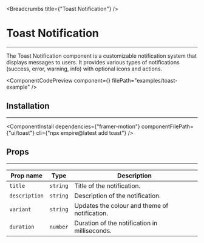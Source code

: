 
<Breadcrumbs title={"Toast Notification"} />

# Toast Notification

---

The Toast Notification component is a customizable notification system that displays messages to users. It provides various types of notifications (success, error, warning, info) with optional icons and actions.

<ComponentCodePreview
  component={<ToastExample />}
  filePath="examples/toast-example"
/>

## Installation

---

<ComponentInstall
  dependencies={"framer-motion"}
  componentFilePath={"ui/toast"}
  cli={"npx empire@latest add toast"}
/>

## Props

---

| Prop name                | Type                                    | Description                                                       |
| ------------------------ | --------------------------------------- | ----------------------------------------------------------------- |
| `title`                  | `string`                                | Title of the notification.                                        |
| `description`            | `string`                                | Description of the notification.                                  |
| `variant`                | `string`                                | Updates the colour and theme of notification.                     |
| `duration`               | `number`                                | Duration of the notification in milliseconds.                     |